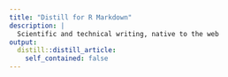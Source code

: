 ```yaml
---
title: "Distill for R Markdown"
description: |
  Scientific and technical writing, native to the web
output:
  distill::distill_article:
    self_contained: false
---
```

